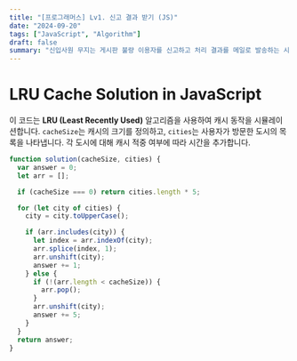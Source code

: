 ```yaml
---
title: "[프로그래머스] Lv1. 신고 결과 받기 (JS)"
date: "2024-09-20"
tags: ["JavaScript", "Algorithm"]
draft: false
summary: "신입사원 무지는 게시판 불량 이용자를 신고하고 처리 결과를 메일로 발송하는 시스템을 개발하려 합니다. 무지가 개발하려는 시스템은 다음과 같습니다."
---
```


# LRU Cache Solution in JavaScript

이 코드는 **LRU (Least Recently Used)** 알고리즘을 사용하여 캐시 동작을 시뮬레이션합니다. `cacheSize`는 캐시의 크기를 정의하고, `cities`는 사용자가 방문한 도시의 목록을 나타냅니다. 각 도시에 대해 캐시 적중 여부에 따라 시간을 추가합니다.

```jsx
function solution(cacheSize, cities) {
  var answer = 0;
  let arr = [];

  if (cacheSize === 0) return cities.length * 5;

  for (let city of cities) {
    city = city.toUpperCase();

    if (arr.includes(city)) {
      let index = arr.indexOf(city);
      arr.splice(index, 1);
      arr.unshift(city);
      answer += 1;
    } else {
      if (!(arr.length < cacheSize)) {
        arr.pop();
      }
      arr.unshift(city);
      answer += 5;
    }
  }
  return answer;
}
```
